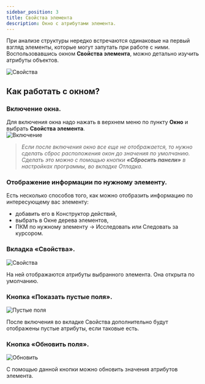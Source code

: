 ```yaml
---
sidebar_position: 3
title: Свойства элемента
description: Окно с атрибутами элемента.
---  
```


При анализе структуры нередко встречаются одинаковые на первый взгляд элементы, которые могут запутать при работе с ними. Воспользовавшись окном **Свойства элемента**, можно детально изучить атрибуты объектов.  

![Свойства](./assets/ElementProp/ElementProp_pic1.png)   
## Как работать с окном?  
### Включение окна.  
Для включения окна надо нажать в верхнем меню по пункту **Окно** и выбрать **Свойства элемента**.  
![Включение](./assets/ElementProp/ElementProp_pic2.png)   
> *Если после включения окно все еще не отображается, то нужно сделать сброс расположения окон до значения по умолчанию. Сделать это можно с помощью кнопки **«Сбросить панели»** в настройках программы, во вкладке Отладка.*  
### Отображение информации по нужному элементу.  
Есть несколько способов того, как можно отобразить информацию по интересующему вас элементу:  
- добавить его в Конструктор действий,  
- выбрать в Окне дерева элементов,  
- ПКМ по нужному элементу → Исследовать или Следовать за курсором.  
### Вкладка «Свойства».  
![Свойства](./assets/ElementProp/ElementProp_pic3.png)  

На ней отображаются атрибуты выбранного элемента. Она открыта по умолчанию.  
### Кнопка «Показать пустые поля».  
![Пустые поля](./assets/ElementProp/ElementProp_pic4.png)  

После включения во вкладке Свойства дополнительно будут отображены пустые атрибуты, если таковые есть.  
### Кнопка «Обновить поля».  
![Обновить](./assets/ElementProp/ElementProp_pic5.png)  
  
С помощью данной кнопки можно обновить значения атрибутов элемента. 